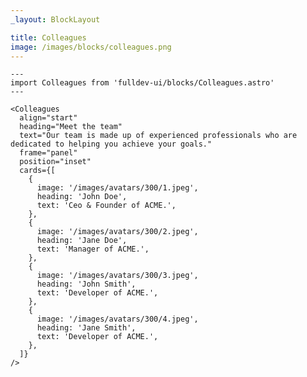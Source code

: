```yaml
---
_layout: BlockLayout

title: Colleagues
image: /images/blocks/colleagues.png
---
```


```astro live
---
import Colleagues from 'fulldev-ui/blocks/Colleagues.astro'
---

<Colleagues
  align="start"
  heading="Meet the team"
  text="Our team is made up of experienced professionals who are dedicated to helping you achieve your goals."
  frame="panel"
  position="inset"
  cards={[
    {
      image: '/images/avatars/300/1.jpeg',
      heading: 'John Doe',
      text: 'Ceo & Founder of ACME.',
    },
    {
      image: '/images/avatars/300/2.jpeg',
      heading: 'Jane Doe',
      text: 'Manager of ACME.',
    },
    {
      image: '/images/avatars/300/3.jpeg',
      heading: 'John Smith',
      text: 'Developer of ACME.',
    },
    {
      image: '/images/avatars/300/4.jpeg',
      heading: 'Jane Smith',
      text: 'Developer of ACME.',
    },
  ]}
/>
```
